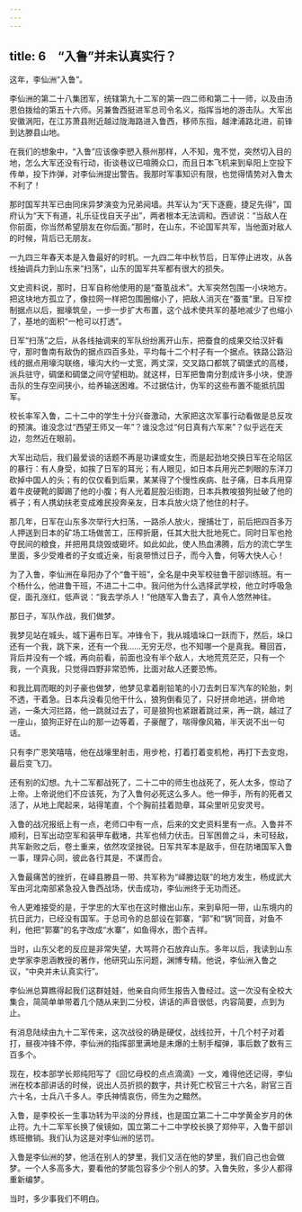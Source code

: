 ```yaml
---
---
---
```

title: 6　“入鲁”并未认真实行？
---

这年，李仙洲“入鲁”。

李仙洲的第二十八集团军，统辖第九十二军的第一四二师和第二十一师，以及由汤恩伯拨给的第五十六师。另兼鲁西挺进军总司令名义，指挥当地的游击队。大军出安徽涡阳，在江苏萧县附近越过陇海路进入鲁西，移师东指，越津浦路北进，前锋到达滕县山地。

在我们的想象中，“入鲁”应该像李愬入蔡州那样，人不知，鬼不觉，突然切入目的地，怎么大军还没有行动，街谈巷议已喧腾众口，而且日本飞机来到阜阳上空投下传单，投下炸弹，对李仙洲提出警告。我那时军事知识有限，也觉得情势对入鲁太不利了！

那时国军共军已由同床异梦演变为兄弟阋墙。共军认为“天下逐鹿，捷足先得”，国府认为“天下有道，礼乐征伐自天子出”，两者根本无法调和。西谚说：“当敌人在你前面，你当然希望朋友在你后面。”那时，在山东，不论国军共军，当他面对敌人的时候，背后已无朋友。

一九四三年春天本是入鲁最好的时机。一九四二年中秋节后，日军停止进攻，从各线抽调兵力到山东来“扫荡”，山东的国军共军都有很大的损失。

文史资料说，那时，日军自称他使用的是“蚕茧战术”。大军突然包围一小块地方。把这块地方孤立了，像拉网一样把包围圈缩小了，把敌人消灭在“蚕茧”里。日军控制据点以后，掘壕筑垒，一步一步扩大布置，这个战术使共军的基地减少了也缩小了，基地的面积“一枪可以打透”。

日军“扫荡”之后，从各线抽调来的军队纷纷离开山东，把蚕食的成果交给汉奸看守，那时鲁南有敌伪的据点四百多处，平均每十二个村子有一个据点。铁路公路沿线的据点用壕沟联络，壕沟大约一丈宽，两丈深，交叉路口都筑了碉堡式的高楼，派兵驻守，碉堡和碉堡之间守望相助。就这样，日军把鲁南分割成许多小块，使游击队的生存空间狭小，给养输送困难。不过据估计，伪军的这些布置不能抵抗国军。

校长率军入鲁，二十二中的学生十分兴奋激动，大家把这次军事行动看做是总反攻的预演。谁没念过“西望王师又一年”？谁没念过“何日真有六军来”？似乎远在天边，忽然近在眼前。

大军出动后，我们最爱谈的话题不再是功课或女生，而是起劲地交换日军在沦陷区的暴行：有人身受，如挨了日军的耳光；有人眼见，如日本兵用光芒刺眼的东洋刀砍掉中国人的头；有的仅仅看到后果，某某得了个慢性疾病、肚子痛，日本兵用穿着牛皮硬靴的脚踢了他的小腹；有人光着屁股沿街跑，日本兵教唆狼狗扯破了他的裤子；有人携幼扶老变成难民投奔亲友，日本兵放火烧了他住的村子。

那几年，日军在山东多次举行大扫荡，一路杀人放火，搜捕壮丁，前后把四百多万人押送到日本的矿场工场做苦工，压榨折磨，任其大批大批地死亡。同时日军也抢夺民间的粮食，并把用具烧毁或砸坏。如此如此，使人热血沸腾，后方的流亡学生里面，多少受难者的子女或近亲，衔哀带愤过日子，而今入鲁，何等大快人心！

为了入鲁，李仙洲在阜阳办了个“鲁干班”，全名是中央军校驻鲁干部训练班。有一个杨什么，他进鲁干班，不进二十二中。我问他为什么选择武学校，他立时呼吸急促，面孔涨红，低声说：“我去学杀人！”他随军入鲁去了，真令人悠然神往。

那日子，军队作战，我们做梦。

我梦见站在城头，城下遍布日军。冲锋令下，我从城墙垛口一跃而下，然后，垛口还有一个我，跳下来，还有一个我……无穷无尽，也不知哪一个是真我。蓦回首，背后并没有一个城，再向前看，前面也没有半个敌人，大地荒荒茫茫，只有一个我，一个真我，只觉得四野非常恐怖，比面对敌人还要恐怖。

和我比肩而眠的刘子豪也做梦，他梦见拿着削铅笔的小刀去刺日军汽车的轮胎，刺不透，干着急。日本兵没看见他干什么，狼狗倒看见了，只好拼命地逃，拼命地逃，一条大河拦路，他一跳就过去了，可是狼狗也紧跟着跳过来，再一跳，越过了一座山，狼狗正好在山的那一边等着，子豪醒了，喘得像风箱，半天说不出一句话。

只有李广恩笑嘻嘻，他在战壕里射击，用步枪，打着打着变机枪，再打下去变炮，最后变飞刀。

还有别的幻想。九十二军都战死了，二十二中的师生也战死了，死人太多，惊动了上帝。上帝说他们不应该死，为了入鲁何必死这么多人。他一伸手，所有的死者又活了，从地上爬起来，站得笔直，个个胸前挂着勋章，耳朵里听见安灵号。

入鲁的战况报纸上有一点，老师口中有一点，后来的文史资料里有一点。入鲁并不顺利，日军出动空军和装甲车截堵，共军也倾力伏击。日军困兽之斗，未可轻敌，共军新败之后，卷土重来，依然攻坚挫锐。日军共军本是敌手，但在防堵国军入鲁一事，理异心同，彼此各行其是，不谋而合。

入鲁最痛苦的挫折，在峄县滕县一带、共军称为“峄滕边联”的地方发生，杨成武大军由河北南部紧急投入鲁西战场，伏击成功，李仙洲终于无功而还。

令人更难接受的是，于学忠的大军也在这时撤出山东，来到阜阳一带，山东境内的抗日武力，已经没有国军。于总司令的总部设在郭寨，“郭”和“锅”同音，对鱼不利，他把“郭寨”的名字改成“水寨”，如鱼得水，图个吉祥。

当时，山东父老的反应是非常失望，大骂蒋介石放弃山东。多年以后，我读到山东史学家李恩涵教授的著作，他研究山东问题，渊博专精。他说，李仙洲入鲁之议，“中央并未认真实行”。

李仙洲总算瞧得起我们这群娃娃，他亲自向师生报告入鲁经过。这一次没有全校大集合，简简单单带着几个随从来到二分校，讲话的声音很低，内容简要，点到为止。

有消息陆续由九十二军传来，这次战役的确是硬仗，战线拉开，十几个村子对着打，昼夜冲锋不停，李仙洲的指挥部里满地是未爆的土制手榴弹，事后数了数有三百多个。

现在，校本部学长郑纯阳写了《回忆母校的点点滴滴》一文，难得他还记得，李仙洲在校本部讲话的时候，说出人员折损的数字，共计死亡校官三十六名，尉官三百六十名，士兵八千多人。李氏神情哀伤，师生为之黯然。

入鲁，是李校长一生事功转为平淡的分界线，也是国立第二十二中学黄金岁月的休止符。九十二军军长换了侯镜如，国立第二十二中学校长换了郑仲平，入鲁干部训练班撤销。我们认为这是对李仙洲的惩罚。

入鲁是李仙洲的梦，他活在别人的梦里，我们又活在他的梦里，我们自己也会做梦。一个人多高多大，要看他的梦能包容多少个别人的梦。入鲁失败，多少人都得重新编梦。

当时，多少事我们不明白。